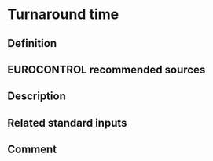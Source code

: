 # Turnaround time

## Definition

## EUROCONTROL recommended sources

## Description

## Related standard inputs

## Comment

